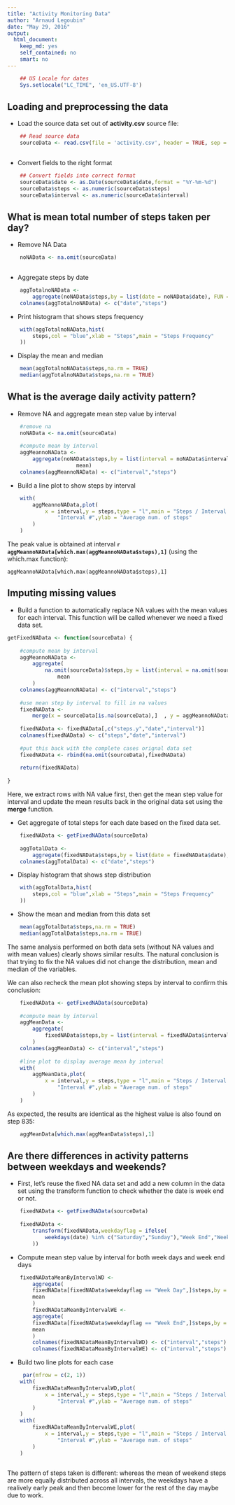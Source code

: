 ```yaml
---
title: "Activity Monitoring Data"
author: "Arnaud Legoubin"
date: "May 29, 2016"
output: 
  html_document: 
    keep_md: yes
    self_contained: no
    smart: no
---
```


```r

    ## US Locale for dates
    Sys.setlocale("LC_TIME", 'en_US.UTF-8')


```

## Loading and preprocessing the data

- Load the source data set out of **activity.csv** source file:

```r
    
    ## Read source data
    sourceData <- read.csv(file = 'activity.csv', header = TRUE, sep = ",")
    
```

-  Convert fields to the right format

```r
    ## Convert fields into correct format
    sourceData$date <- as.Date(sourceData$date,format = "%Y-%m-%d")
    sourceData$steps <- as.numeric(sourceData$steps)
    sourceData$interval <- as.numeric(sourceData$interval)

```


## What is mean total number of steps taken per day?

-  Remove NA Data

```r
    noNAData <- na.omit(sourceData)
        
```

-  Aggregate steps by date

```r
    aggTotalnoNAData <-
        aggregate(noNAData$steps,by = list(date = noNAData$date), FUN = sum)
    colnames(aggTotalnoNAData) <- c("date","steps")
```

-  Print histogram that shows steps frequency

```r
    with(aggTotalnoNAData,hist(
        steps,col = "blue",xlab = "Steps",main = "Steps Frequency"
    ))
```

-  Display the mean and median

```r
    mean(aggTotalnoNAData$steps,na.rm = TRUE)
    median(aggTotalnoNAData$steps,na.rm = TRUE)
```
    
    
## What is the average daily activity pattern?

-  Remove NA and aggregate mean step value by interval

```r
    #remove na
    noNAData <- na.omit(sourceData)
    
    #compute mean by interval
    aggMeannoNAData <-
        aggregate(noNAData$steps,by = list(interval = noNAData$interval), FUN =
                      mean)
    colnames(aggMeannoNAData) <- c("interval","steps")
```    

-  Build a line plot to show steps by interval

```r
    with(
        aggMeannoNAData,plot(
            x = interval,y = steps,type = "l",main = "Steps / Interval (Average)",xlab =
                "Interval #",ylab = "Average num. of steps"
        )
    )
```   

The peak value is obtained at interval **`r aggMeannoNAData[which.max(aggMeannoNAData$steps),1]`** (using the which.max function): 
```
aggMeannoNAData[which.max(aggMeannoNAData$steps),1]
``` 


## Imputing missing values

-  Build a function to automatically replace NA values with the mean values for each interval. This function will be called whenever we need a fixed data set.

```r
getFixedNAData <- function(sourceData) {
    
    #compute mean by interval
    aggMeannoNAData <-
        aggregate(
            na.omit(sourceData)$steps,by = list(interval = na.omit(sourceData)$interval), FUN =
                mean
        )
    colnames(aggMeannoNAData) <- c("interval","steps")
    
    #use mean step by interval to fill in na values
    fixedNAData <-
        merge(x = sourceData[is.na(sourceData),]  , y = aggMeannoNAData, by = "interval")
    
    fixedNAData <- fixedNAData[,c("steps.y","date","interval")]
    colnames(fixedNAData) <- c("steps","date","interval")
    
    #put this back with the complete cases orignal data set
    fixedNAData <- rbind(na.omit(sourceData),fixedNAData)
    
    return(fixedNAData)
    
}
``` 

Here, we extract rows with NA value first, then get the mean step value for interval and update the mean results back in the original data set using the **merge** function. 

-  Get aggregate of total steps for each date based on the fixed data set.

```r
    
    fixedNAData <- getFixedNAData(sourceData)
    
    aggTotalData <-
        aggregate(fixedNAData$steps,by = list(date = fixedNAData$date), FUN = sum)
    colnames(aggTotalData) <- c("date","steps")
``` 

-  Display histogram that shows step distribution

```r
    with(aggTotalData,hist(
        steps,col = "blue",xlab = "Steps",main = "Steps Frequency"
    ))
``` 

-  Show the mean and median from this data set

```r
    mean(aggTotalData$steps,na.rm = TRUE)
    median(aggTotalData$steps,na.rm = TRUE)
 ```    

The same analysis performed on both data sets (without NA values and with mean values) clearly shows similar results. The natural conclusion is that trying to fix the NA values did not change the distribution, mean and median of the variables.
 
We can also recheck the mean plot showing steps by interval to confirm this conclusion:
    
```r
    fixedNAData <- getFixedNAData(sourceData)
    
    #compute mean by interval
    aggMeanData <-
        aggregate(
            fixedNAData$steps,by = list(interval = fixedNAData$interval), FUN = mean
        )
    colnames(aggMeanData) <- c("interval","steps")
    
    #line plot to display average mean by interval
    with(
        aggMeanData,plot(
            x = interval,y = steps,type = "l",main = "Steps / Interval (Average)",xlab =
                "Interval #",ylab = "Average num. of steps"
        )
    )
```

As expected, the results are identical as the highest value is also found on step 835:
```r
    aggMeanData[which.max(aggMeanData$steps),1]
```    
 
## Are there differences in activity patterns between weekdays and weekends?

-  First, let's reuse the fixed NA data set and add a new column in the data set using the transform function to check whether the date is week end or not.

```r
    fixedNAData <- getFixedNAData(sourceData)
    
    fixedNAData <-
        transform(fixedNAData,weekdayflag = ifelse(
            weekdays(date) %in% c("Saturday","Sunday"),"Week End","Week Day"
        ))
```    
 
-  Compute mean step value by interval for both week days and week end days

```r
    fixedNADataMeanByIntervalWD <-
        aggregate(
        fixedNAData[fixedNAData$weekdayflag == "Week Day",]$steps,by = list(interval =    fixedNAData[fixedNAData$weekdayflag == "Week Day",]$interval), FUN =
        mean
        )
        fixedNADataMeanByIntervalWE <-
        aggregate(
        fixedNAData[fixedNAData$weekdayflag == "Week End",]$steps,by = list(interval = fixedNAData[fixedNAData$weekdayflag == "Week End",]$interval), FUN =
        mean
        )
        colnames(fixedNADataMeanByIntervalWD) <- c("interval","steps")
        colnames(fixedNADataMeanByIntervalWE) <- c("interval","steps")
```
 
 -  Build two line plots for each case

```r
     par(mfrow = c(2, 1))
    with(
        fixedNADataMeanByIntervalWD,plot(
            x = interval,y = steps,type = "l",main = "Steps / Interval (Average) on Week Days",xlab =
                "Interval #",ylab = "Average num. of steps"
        )
    )
    with(
        fixedNADataMeanByIntervalWE,plot(
            x = interval,y = steps,type = "l",main = "Steps / Interval (Average) on Week Ends",xlab =
                "Interval #",ylab = "Average num. of steps"
        )
    )
    
```

The pattern of steps taken is different: whereas the mean of weekend steps are more equally distributed across all intervals, the weekdays have a realively early peak and then become lower for the rest of the day maybe due to work. 